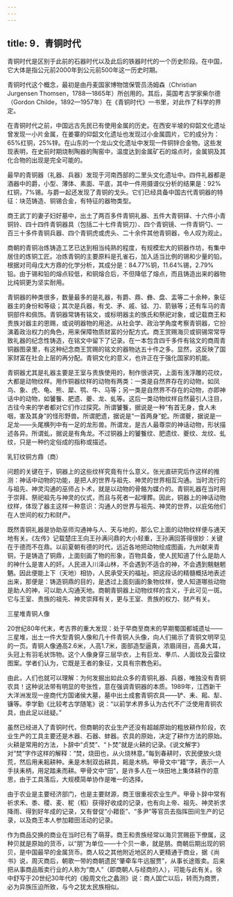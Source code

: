 ```yaml
---
---
---
```

title: 9．青铜时代
---




青铜时代是区别于此前的石器时代以及此后的铁器时代的一个历史阶段。在中国，它大体是指公元前2000年到公元前500年这一历史时期。

青铜时代这个概念，最初是由丹麦国家博物馆保管员汤姆森（Christian Jurgensen Thomsen，1788—1865年）所创用的。其后，英国考古学家柴尔德（Gordon Childe，1892—1957年）在《青铜时代》一书里，对此作了科学的界定。

在青铜时代之前，中国远古先民已有使用金属的历史。在西安半坡的仰韶文化遗址曾发现一小片金属，在姜寨的仰韶文化遗址也发现过小金属圆片，它的成分为：65%红铜，25%锌。在山东的一个龙山文化遗址中发现一件铜锌合金物。这些发现表明，在史前时期烧制陶器的陶窑中，温度达到金属矿石的熔点时，金属铜及其化合物的出现是完全可能的。

最早的青铜器（礼器、兵器）发现于河南西部的二里头文化遗址中。四件礼器都是酒器中的爵，小型、薄体、素面、平底，其中一件用摄谱仪分析的结果是：92%红铜，7%锡。与爵一起还发现了青铜的戈头。它们已经具备中国古代青铜器的特征：块范铸造、铜锡合金，有特征的器物类型。

商王武丁的妻子妇好墓中，出土了两百多件青铜礼器、五件大青铜铎、十六件小青铜铃、四十四件青铜器具（包括二十七件青铜刀）、四个青铜镜、一件青铜勺、一百三十多件青铜兵器、四个青铜虎或虎头、二十余件其他青铜器，令人叹为观止。

商朝的青铜冶炼铸造工艺已达到相当纯熟的程度，有规模宏大的铜器作坊，有集中居住的炼铜工匠。冶炼青铜的主要原料是孔雀石，加入适当比例的锡和少量的铅。根据对司母戊大方鼎的化学分析，其成分是：84.77%铜，11.64%锡，2.79%铅。由于锡和铅的熔点较低，和铜熔合后，不但降低了熔点，而且铸造出来的器物比纯铜更为坚实耐用。

青铜器的种类很多，数量最多的是礼器，有爵、鼎、彝、盘、盂等二十余种，象征器主的身份和等级；其次是兵器，有戈、矛、戚、钺、刀、箭镞等；还有车马的青铜部件和佩饰。青铜器常铸有铭文，或标明器主的族氏和祭祀对象，或记载商王和贵族对器主的恩赐，或说明器物的用途。从社会学、政治学角度考察青铜器，它扮演着政治权力的角色，用来保障物质财富的分配方式。商王赏赐海贝或铜锡常常导致礼器的纪念性铸造，在铭文中留下了记录。在一本包含四千多件有铭文的商周青铜器图录里，有这种纪念商王赏赐的铭文的器物达五十件之多。显然，这反映了国家财富在社会上层的再分配。青铜文化的意义，也许正在于强化国家的机能。

青铜器尤其是礼器主要是王室与贵族使用的，制作很讲究，上面有浅浮雕的花纹，大都是动物纹样。用作铜器纹样的动物有两类：一类是自然界存在的动物，如凤鸟、象、虎、龟、熊、犀、鹗、牛、马等；另一类是自然界不存在的动物，亦即神话中的动物，如饕餮、肥遗、夔、龙、虬等。这后一类动物纹样自然最引人注目，古往今来的学者都对它们作过探究。所谓饕餮，据说是一种“有首无身，食人未咽，害及其身”的怪形野兽。所谓肥遗，据说是“一首两身”蛇。所谓夔，据说是一足龙——头尾横列中有一足的龙形兽。所谓龙，是古人最尊崇的神话动物，形状描述各异。所谓虬，据说是有角龙。不过铜器上的饕餮纹、肥遗纹、夔纹、龙纹、虬纹，只是一种约定俗成的指称或描述。



乳钉纹铜方鼎（商）



问题的关键在于，铜器上的这些纹样究竟有什么意义。张光直研究后作这样的推测：神话中动物的功能，是把人的世界与祖先、神灵的世界相互沟通。当时流行的与祖先、神灵沟通的巫师占卜术，就是以动物的骨骼为媒介的。青铜礼器在当时用于崇拜、祭祀祖先与神灵的仪式，而且与死者一起埋葬。因此，铜器上的神话动物纹样，体现了器主这样一种意识：沟通人的世界与祖先、神灵的世界，以庇佑他们在人世间的权力和财产。

既然青铜礼器是协助巫师沟通神与人、天与地的，那么它上面的动物纹样便与通天地有关。《左传》记载楚庄王向王孙满问鼎的大小轻重，王孙满回答得很妙：关键在于德而不在鼎。以前夏朝有德的时代，远近各地把动物绘成图画，九州献来青铜，于是铸造了铜鼎，上面刻画了物的形象，百物具备，使人民知道了什么是助人的神什么是害人的奸。人民进入川泽山林，不会遇到不适合的神，不会遇到魑魅魍魉。因此便能上下（天地）相协，人民承受天的福祉。把这段话的精髓概括地表述出来，那便是：铸造铜鼎的目的，是透过上面刻画的象物纹样，使人知道哪些动物是助人的神，可以助人沟通天地。商朝青铜器上动物纹样的含义，于此可见一斑。它与王室、贵族的祖先、神灵崇拜有关，更与王室、贵族的权力、财产有关。



三星堆青铜人像



20世纪80年代末，考古界的重大发现：处于早商至商末的早期蜀国都城遗址——三星堆，出土一件大型青铜人像和几十件青铜人头像，向人们揭示了青铜文明罕见的一页。青铜人像通高2.6米，人高1.7米，面部造型逼真，浓眉阔目，高鼻大耳，头冠上有羽毛状饰物。这个人像身穿三层华衣，上有巨龙、拳爪、人面纹及云雷纹图案。学者们认为，它既是王者的象征，又具有宗教色彩。

由此，人们也就可以理解：为何发掘出如此众多的青铜礼器、兵器，唯独没有青铜农具！这种说法带有明显的夸张性，意在强调青铜器的本质。1989年，江西新干大洋洲发现一座商代方国诸侯大墓，墓中出土成套青铜农具——铲、耒、耜、犁、镰等。李学勤《比较考古学随笔》说：“以前学术界多认为古代不广泛使用青铜农具，由此足以祛疑。”

虽然已经进入了青铜时代，但商朝的农业生产还没有超越原始的粗放耕作阶段，农业生产的工具主要还是木器、石器、蚌器。农具的原始，决定了耕作方法的原始。火耕是常用的方法，卜辞中“贞焚”、“卜焚”就是火耕的记录。《说文解字》对“焚”字作这样的解释：“焚，烧田也，从火烧林意。”每到春耕时，农民便放火烧荒，然后用耒耜耕种。耒是木制双齿耕具，耜是木柄。甲骨文中“耤”字，表示一人手扶耒柄，用足踏耒而耕。甲骨文中“田”，是许多人在一块田地上集体耕作的意思，由于工具落后，大规模简单协作是唯一的选择。

由于农业是主要经济部门，也是主要财源，商王很重视农业生产。甲骨卜辞中常有祈求禾、黍、稷、麦、秜（稻）获得好收成的记录，也有向上帝、祖先、神灵祈求降雨、得到好年成的记录，又有督促“小耤臣”、“多尹”等官员去指挥田间生产的记录，以及商王本人参加耤田活动的记录。

作为商品交换的商业在当时已有了萌芽。商王和贵族经常以海贝赏赐臣下僚属，这种贝就是原始的货币，以“朋”为单位——十个贝一串，就是朋。商朝后期出现的铜贝，是中国最早的金属货币。商人较之其他附近地区的人更精通于商业，据《尚书》说，周灭商后，朝歌一带的商朝遗民“肇牵车牛远服贾”，从事长途贩卖。后来把从事商品贩卖行业的人称为“商人”（即商朝人与经商的人），可能与此有关。徐中舒写于20世纪30年代的《殷周文化之蠡测》说：商人国亡以后，转而为商贾，必为异族压迫所致，与今之犹太民族相似。